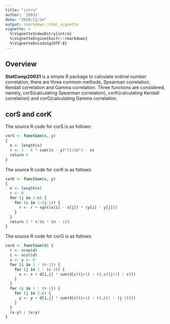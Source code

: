 ---
title: "intro"
author: '20031'
date: "2020/12/14"
output: rmarkdown::html_vignette
vignette: >
  %\VignetteIndexEntry{intro}
  %\VignetteEngine{knitr::rmarkdown}
  %\VignetteEncoding{UTF-8}
---

## Overview

__StatComp20031__ is a simple R package to calculate ordinal number correlation, there are three common methods, Spearman correlation, Kendall correlation and Gamma correlation. Three functions are considered, namely, corS(calculating Spearman correlation), corK(calculating Kendall correlation) and corG(calculating Gamma correlation.

## corS and corK

The source R code for corS is as follows:
```{r,eval=FALSE}
corS <- function(x, y)
{
  n <- length(x)
  r <- 1 - 6 * sum((x - y)^2)/(n^3 - n)
  return r
}
```

The source R code for corK is as follows:
```{r,eval=FALSE}
corK <- function(x, y)
{
  n <- length(x)
  r <- 0
  for (j in 2:n) {
    for (i in 1:(j-1)) {
      r <- r + sgn((x[i] - x[j]) * (y[i] - y[j]))
    }
  }
  return 2 * r/(n * (n - 1))
}
```

The source R code for corG is as follows:
```{r,eval=FALSE}
corG <- function(d) {
  r <- nrow(d)
  c <- ncol(d)
  x <- y <- 0
  for (i in 1 : (r-1)) {
    for (j in 1 : (c-1)) {
      x <- x + d[i,j] * sum(d[c((i+1) : r),c((j+1) : c)])
    }
  }
  for (i in 1 : (r-1)) {
    for (j in 2:c) {
      y <- y + d[i,j] * sum(d[c((i+1) : r),c(1 : (j-1))])
    }
  }
  (x-y) / (x+y)
}
```